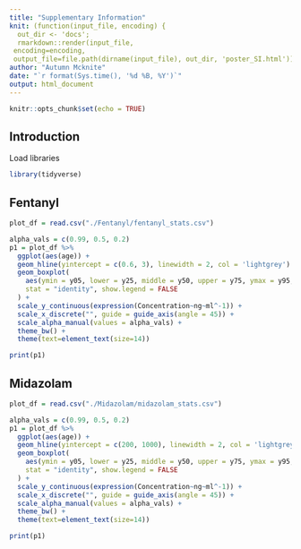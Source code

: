 ```yaml
---
title: "Supplementary Information"
knit: (function(input_file, encoding) {
  out_dir <- 'docs';
  rmarkdown::render(input_file,
 encoding=encoding,
 output_file=file.path(dirname(input_file), out_dir, 'poster_SI.html'))})
author: "Autumn Mcknite"
date: "`r format(Sys.time(), '%d %B, %Y')`"
output: html_document
---
```


```r
knitr::opts_chunk$set(echo = TRUE)
```

## Introduction

Load libraries

```r
library(tidyverse)
```

## Fentanyl

```r
plot_df = read.csv("./Fentanyl/fentanyl_stats.csv")

alpha_vals = c(0.99, 0.5, 0.2)
p1 = plot_df %>%
  ggplot(aes(age)) +
  geom_hline(yintercept = c(0.6, 3), linewidth = 2, col = 'lightgrey') +
  geom_boxplot(
    aes(ymin = y05, lower = y25, middle = y50, upper = y75, ymax = y95, fill = age),
    stat = "identity", show.legend = FALSE
  ) + 
  scale_y_continuous(expression(Concentration~ng~ml^-1)) +
  scale_x_discrete("", guide = guide_axis(angle = 45)) +
  scale_alpha_manual(values = alpha_vals) +
  theme_bw() +
  theme(text=element_text(size=14))

print(p1)
```

## Midazolam

```r
plot_df = read.csv("./Midazolam/midazolam_stats.csv")

alpha_vals = c(0.99, 0.5, 0.2)
p1 = plot_df %>%
  ggplot(aes(age)) +
  geom_hline(yintercept = c(200, 1000), linewidth = 2, col = 'lightgrey') +
  geom_boxplot(
    aes(ymin = y05, lower = y25, middle = y50, upper = y75, ymax = y95, fill = age),
    stat = "identity", show.legend = FALSE
  ) + 
  scale_y_continuous(expression(Concentration~ng~ml^-1)) +
  scale_x_discrete("", guide = guide_axis(angle = 45)) +
  scale_alpha_manual(values = alpha_vals) +
  theme_bw() +
  theme(text=element_text(size=14))

print(p1)
```
